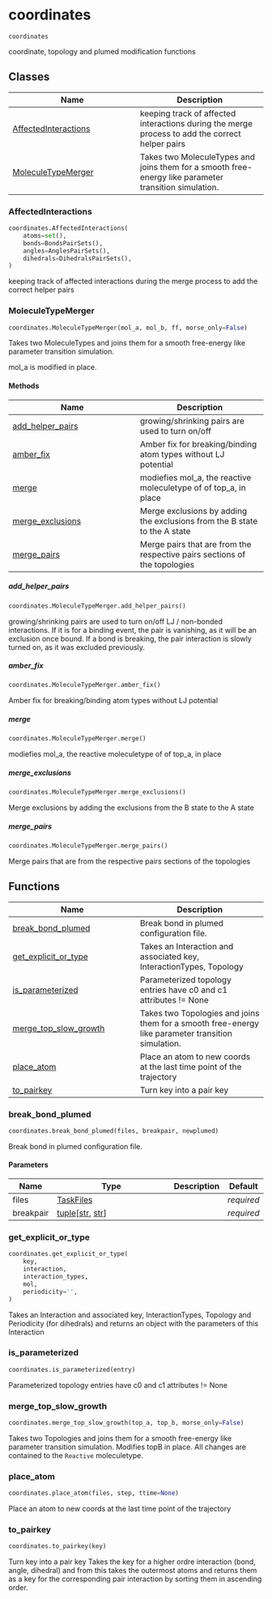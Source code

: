 # coordinates { #kimmdy.coordinates }

`coordinates`

coordinate, topology and plumed modification functions

## Classes

| Name | Description |
| --- | --- |
| [AffectedInteractions](#kimmdy.coordinates.AffectedInteractions) | keeping track of affected interactions during the merge process to add the correct helper pairs |
| [MoleculeTypeMerger](#kimmdy.coordinates.MoleculeTypeMerger) | Takes two MoleculeTypes and joins them for a smooth free-energy like parameter transition simulation. |

### AffectedInteractions { #kimmdy.coordinates.AffectedInteractions }

```python
coordinates.AffectedInteractions(
    atoms=set(),
    bonds=BondsPairSets(),
    angles=AnglesPairSets(),
    dihedrals=DihedralsPairSets(),
)
```

keeping track of affected interactions during the merge process to add the correct helper pairs

### MoleculeTypeMerger { #kimmdy.coordinates.MoleculeTypeMerger }

```python
coordinates.MoleculeTypeMerger(mol_a, mol_b, ff, morse_only=False)
```

Takes two MoleculeTypes and joins them for a smooth free-energy like parameter transition simulation.

mol_a is modified in place.

#### Methods

| Name | Description |
| --- | --- |
| [add_helper_pairs](#kimmdy.coordinates.MoleculeTypeMerger.add_helper_pairs) | growing/shrinking pairs are used to turn on/off |
| [amber_fix](#kimmdy.coordinates.MoleculeTypeMerger.amber_fix) | Amber fix for breaking/binding atom types without LJ potential |
| [merge](#kimmdy.coordinates.MoleculeTypeMerger.merge) | modiefies mol_a, the reactive moleculetype of of top_a, in place |
| [merge_exclusions](#kimmdy.coordinates.MoleculeTypeMerger.merge_exclusions) | Merge exclusions by adding the exclusions from the B state to the A state |
| [merge_pairs](#kimmdy.coordinates.MoleculeTypeMerger.merge_pairs) | Merge pairs that are from the respective pairs sections of the topologies |

##### add_helper_pairs { #kimmdy.coordinates.MoleculeTypeMerger.add_helper_pairs }

```python
coordinates.MoleculeTypeMerger.add_helper_pairs()
```

growing/shrinking pairs are used to turn on/off
LJ / non-bonded interactions.
If it is for a binding event, the pair is vanishing, as it will be an
exclusion once bound. If a bond is breaking, the pair interaction
is slowly turned on, as it was excluded previously.

##### amber_fix { #kimmdy.coordinates.MoleculeTypeMerger.amber_fix }

```python
coordinates.MoleculeTypeMerger.amber_fix()
```

Amber fix for breaking/binding atom types without LJ potential

##### merge { #kimmdy.coordinates.MoleculeTypeMerger.merge }

```python
coordinates.MoleculeTypeMerger.merge()
```

modiefies mol_a, the reactive moleculetype of of top_a, in place

##### merge_exclusions { #kimmdy.coordinates.MoleculeTypeMerger.merge_exclusions }

```python
coordinates.MoleculeTypeMerger.merge_exclusions()
```

Merge exclusions by adding the exclusions from the B state to the A state

##### merge_pairs { #kimmdy.coordinates.MoleculeTypeMerger.merge_pairs }

```python
coordinates.MoleculeTypeMerger.merge_pairs()
```

Merge pairs that are from the respective pairs sections of the topologies

## Functions

| Name | Description |
| --- | --- |
| [break_bond_plumed](#kimmdy.coordinates.break_bond_plumed) | Break bond in plumed configuration file. |
| [get_explicit_or_type](#kimmdy.coordinates.get_explicit_or_type) | Takes an Interaction and associated key, InteractionTypes, Topology |
| [is_parameterized](#kimmdy.coordinates.is_parameterized) | Parameterized topology entries have c0 and c1 attributes != None |
| [merge_top_slow_growth](#kimmdy.coordinates.merge_top_slow_growth) | Takes two Topologies and joins them for a smooth free-energy like parameter transition simulation. |
| [place_atom](#kimmdy.coordinates.place_atom) | Place an atom to new coords at the last time point of the trajectory |
| [to_pairkey](#kimmdy.coordinates.to_pairkey) | Turn key into a pair key |

### break_bond_plumed { #kimmdy.coordinates.break_bond_plumed }

```python
coordinates.break_bond_plumed(files, breakpair, newplumed)
```

Break bond in plumed configuration file.

#### Parameters {.doc-section .doc-section-parameters}

| Name      | Type                                           | Description   | Default    |
|-----------|------------------------------------------------|---------------|------------|
| files     | [TaskFiles](`kimmdy.tasks.TaskFiles`)          |               | _required_ |
| breakpair | [tuple](`tuple`)\[[str](`str`), [str](`str`)\] |               | _required_ |

### get_explicit_or_type { #kimmdy.coordinates.get_explicit_or_type }

```python
coordinates.get_explicit_or_type(
    key,
    interaction,
    interaction_types,
    mol,
    periodicity='',
)
```

Takes an Interaction and associated key, InteractionTypes, Topology
and Periodicity (for dihedrals) and returns an object with the parameters of this Interaction

### is_parameterized { #kimmdy.coordinates.is_parameterized }

```python
coordinates.is_parameterized(entry)
```

Parameterized topology entries have c0 and c1 attributes != None

### merge_top_slow_growth { #kimmdy.coordinates.merge_top_slow_growth }

```python
coordinates.merge_top_slow_growth(top_a, top_b, morse_only=False)
```

Takes two Topologies and joins them for a smooth free-energy like parameter transition simulation.
Modifies topB in place.
All changes are contained to the `Reactive` moleculetype.

### place_atom { #kimmdy.coordinates.place_atom }

```python
coordinates.place_atom(files, step, ttime=None)
```

Place an atom to new coords at the last time point of the trajectory

### to_pairkey { #kimmdy.coordinates.to_pairkey }

```python
coordinates.to_pairkey(key)
```

Turn key into a pair key
Takes the key for a higher ordre interaction (bond, angle, dihedral)
and from this takes the outermost atoms and returns them as a key for the corresponding
pair interaction by sorting them in ascending order.